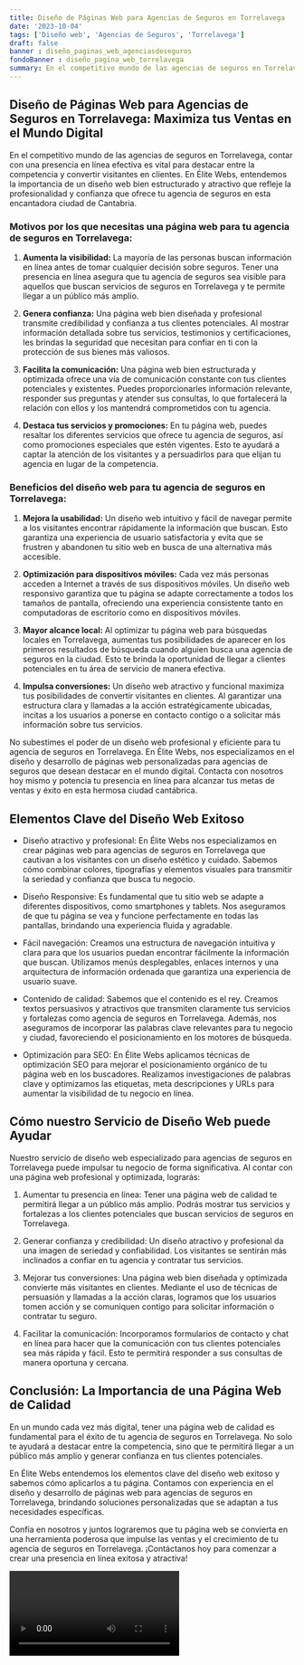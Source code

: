 ```yaml
---
title: Diseño de Páginas Web para Agencias de Seguros en Torrelavega
date: '2023-10-04'
tags: ['Diseño web', 'Agencias de Seguros', 'Torrelavega']
draft: false
banner : diseño_paginas_web_agenciasdeseguros
fondoBanner : diseño_pagina_web_torrelavega
summary: En el competitivo mundo de las agencias de seguros en Torrelavega, contar con una presencia en línea efectiva es vital para destacar entre la competencia y convertir visitantes en clientes. En Élite Webs, entendemos la importancia de un diseño web bien estructurado y atractivo que refleje la profesionalidad y confianza que ofrece tu agencia de seguros en esta encantadora ciudad de Cantabria.
---
```


## Diseño de Páginas Web para Agencias de Seguros en Torrelavega: Maximiza tus Ventas en el Mundo Digital

En el competitivo mundo de las agencias de seguros en Torrelavega, contar con una presencia en línea efectiva es vital para destacar entre la competencia y convertir visitantes en clientes. En Élite Webs, entendemos la importancia de un diseño web bien estructurado y atractivo que refleje la profesionalidad y confianza que ofrece tu agencia de seguros en esta encantadora ciudad de Cantabria.

### Motivos por los que necesitas una página web para tu agencia de seguros en Torrelavega:

1. **Aumenta la visibilidad:** La mayoría de las personas buscan información en línea antes de tomar cualquier decisión sobre seguros. Tener una presencia en línea asegura que tu agencia de seguros sea visible para aquellos que buscan servicios de seguros en Torrelavega y te permite llegar a un público más amplio.

2. **Genera confianza:** Una página web bien diseñada y profesional transmite credibilidad y confianza a tus clientes potenciales. Al mostrar información detallada sobre tus servicios, testimonios y certificaciones, les brindas la seguridad que necesitan para confiar en ti con la protección de sus bienes más valiosos.

3. **Facilita la comunicación:** Una página web bien estructurada y optimizada ofrece una vía de comunicación constante con tus clientes potenciales y existentes. Puedes proporcionarles información relevante, responder sus preguntas y atender sus consultas, lo que fortalecerá la relación con ellos y los mantendrá comprometidos con tu agencia.

4. **Destaca tus servicios y promociones:** En tu página web, puedes resaltar los diferentes servicios que ofrece tu agencia de seguros, así como promociones especiales que estén vigentes. Esto te ayudará a captar la atención de los visitantes y a persuadirlos para que elijan tu agencia en lugar de la competencia.

### Beneficios del diseño web para tu agencia de seguros en Torrelavega:

1. **Mejora la usabilidad:** Un diseño web intuitivo y fácil de navegar permite a los visitantes encontrar rápidamente la información que buscan. Esto garantiza una experiencia de usuario satisfactoria y evita que se frustren y abandonen tu sitio web en busca de una alternativa más accesible.

2. **Optimización para dispositivos móviles:** Cada vez más personas acceden a Internet a través de sus dispositivos móviles. Un diseño web responsivo garantiza que tu página se adapte correctamente a todos los tamaños de pantalla, ofreciendo una experiencia consistente tanto en computadoras de escritorio como en dispositivos móviles.

3. **Mayor alcance local:** Al optimizar tu página web para búsquedas locales en Torrelavega, aumentas tus posibilidades de aparecer en los primeros resultados de búsqueda cuando alguien busca una agencia de seguros en la ciudad. Esto te brinda la oportunidad de llegar a clientes potenciales en tu área de servicio de manera efectiva.

4. **Impulsa conversiones:** Un diseño web atractivo y funcional maximiza tus posibilidades de convertir visitantes en clientes. Al garantizar una estructura clara y llamadas a la acción estratégicamente ubicadas, incitas a los usuarios a ponerse en contacto contigo o a solicitar más información sobre tus servicios.

No subestimes el poder de un diseño web profesional y eficiente para tu agencia de seguros en Torrelavega. En Élite Webs, nos especializamos en el diseño y desarrollo de páginas web personalizadas para agencias de seguros que desean destacar en el mundo digital. Contacta con nosotros hoy mismo y potencia tu presencia en línea para alcanzar tus metas de ventas y éxito en esta hermosa ciudad cantábrica.

<GifSeo />

<Cta />

## Elementos Clave del Diseño Web Exitoso

- Diseño atractivo y profesional: En Élite Webs nos especializamos en crear páginas web para agencias de seguros en Torrelavega que cautivan a los visitantes con un diseño estético y cuidado. Sabemos cómo combinar colores, tipografías y elementos visuales para transmitir la seriedad y confianza que busca tu negocio.

- Diseño Responsive: Es fundamental que tu sitio web se adapte a diferentes dispositivos, como smartphones y tablets. Nos aseguramos de que tu página se vea y funcione perfectamente en todas las pantallas, brindando una experiencia fluida y agradable.

- Fácil navegación: Creamos una estructura de navegación intuitiva y clara para que los usuarios puedan encontrar fácilmente la información que buscan. Utilizamos menús desplegables, enlaces internos y una arquitectura de información ordenada que garantiza una experiencia de usuario suave.

- Contenido de calidad: Sabemos que el contenido es el rey. Creamos textos persuasivos y atractivos que transmiten claramente tus servicios y fortalezas como agencia de seguros en Torrelavega. Además, nos aseguramos de incorporar las palabras clave relevantes para tu negocio y ciudad, favoreciendo el posicionamiento en los motores de búsqueda.

- Optimización para SEO: En Élite Webs aplicamos técnicas de optimización SEO para mejorar el posicionamiento orgánico de tu página web en los buscadores. Realizamos investigaciones de palabras clave y optimizamos las etiquetas, meta descripciones y URLs para aumentar la visibilidad de tu negocio en línea.

## Cómo nuestro Servicio de Diseño Web puede Ayudar

Nuestro servicio de diseño web especializado para agencias de seguros en Torrelavega puede impulsar tu negocio de forma significativa. Al contar con una página web profesional y optimizada, lograrás:

1. Aumentar tu presencia en línea: Tener una página web de calidad te permitirá llegar a un público más amplio. Podrás mostrar tus servicios y fortalezas a los clientes potenciales que buscan servicios de seguros en Torrelavega.

2. Generar confianza y credibilidad: Un diseño atractivo y profesional da una imagen de seriedad y confiabilidad. Los visitantes se sentirán más inclinados a confiar en tu agencia y contratar tus servicios.

3. Mejorar tus conversiones: Una página web bien diseñada y optimizada convierte más visitantes en clientes. Mediante el uso de técnicas de persuasión y llamadas a la acción claras, logramos que los usuarios tomen acción y se comuniquen contigo para solicitar información o contratar tu seguro.

4. Facilitar la comunicación: Incorporamos formularios de contacto y chat en línea para hacer que la comunicación con tus clientes potenciales sea más rápida y fácil. Esto te permitirá responder a sus consultas de manera oportuna y cercana.

## Conclusión: La Importancia de una Página Web de Calidad

En un mundo cada vez más digital, tener una página web de calidad es fundamental para el éxito de tu agencia de seguros en Torrelavega. No solo te ayudará a destacar entre la competencia, sino que te permitirá llegar a un público más amplio y generar confianza en tus clientes potenciales.

En Élite Webs entendemos los elementos clave del diseño web exitoso y sabemos cómo aplicarlos a tu página. Contamos con experiencia en el diseño y desarrollo de páginas web para agencias de seguros en Torrelavega, brindando soluciones personalizadas que se adaptan a tus necesidades específicas.

Confía en nosotros y juntos lograremos que tu página web se convierta en una herramienta poderosa que impulse las ventas y el crecimiento de tu agencia de seguros en Torrelavega. ¡Contáctanos hoy para comenzar a crear una presencia en línea exitosa y atractiva!

<Video />

<CtaBot job='Agencias de Seguros' city='Torrelavega'/>

<Gmaps query='Torrelavega+españa+maps' />